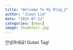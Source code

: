 ```yaml
---
title: "Welcome To My Blog_2"
author: "Jiwon Lim"
date: "2025-07-22"
categories: [news]
image: thumbnail.jpg
---
```


안녕하세요! Gutan Tag!
